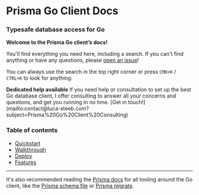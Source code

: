 
# Prisma Go Client Docs
### Typesafe database access for Go

**Welcome to the Prisma Go client’s docs!**

You'll find everything you need here, including a search.
If you can't find anything or have any questions, please [open an issue](https://github.com/prisma/prisma-client-go/issues/new/choose)!

You can always use the search in the top right corner or press `CMD+K` / `CTRL+K` to look for anything.

<Callout type="info" emoji="ℹ️">
  <b>Dedicated help available</b> If you need help or consultation to set up the best Go database client, I offer
  consulting to answer all your concerns and questions, and get you running in no time.
  [Get in touch!](mailto:contact@luca-steeb.com?subject=Prisma%20Go%20Client%20Consulting)
</Callout>

### Table of contents

- [Quickstart](getting-started)
- [Walkthrough](walkthrough)
- [Deploy](deploy/deploy)
- [Features](features/index)

---

It's also recommended reading the [Prisma docs](https://prisma.io/docs) for all tooling around the Go client, like the [Prisma schema file](https://www.prisma.io/docs/reference/tools-and-interfaces/prisma-schema/prisma-schema-file) or [Prisma migrate](https://www.prisma.io/docs/reference/tools-and-interfaces/prisma-migrate).
